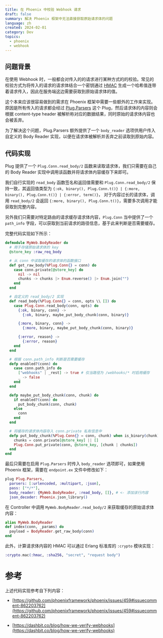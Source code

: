```yaml
---
title: 在 Phoenix 中校验 Webhook 请求
draft: false
summary: 解决 Phoenix 框架中无法直接获取原始请求体的问题
language: zh
created: 2024-02-01
category: Dev
topics:
  - phoenix
  - webhook
---
```


## 问题背景

在使用 Webhook 时，一般都会对传入的的请求进行某种方式的的校验。常见的校验方式为将传入的请求的请求体结合一个密钥通过 [HMAC](https://en.wikipedia.org/wiki/HMAC) 生成一个哈希值连带着请求传入，因此在服务端这边需要获取到原始请求体的值。

这个本来应该很容易做到的需求在 Phoenix 框架中需要一些额外的工作来实现。原因是所有传入的请求都会经过 [Plug.Parsers](https://hexdocs.pm/plug/Plug.Parsers.html) 这个 Plug，然后请求体的内容则会根据 content-type header 被解析称对应的数据结果，同时原始的请求体内容也会被丢弃。

为了解决这个问题，Plug.Parsers 额外提供了一个 `body_reader` 选项供用户传入自定义的 Body Reader 实现，以便在请求体被解析并丢弃之前读取到原始内容。

## 代码实现

Plug 提供了一个 `Plug.Conn.read_body/2` 函数来读取请求体，我们只需要在自己的 Body Reader 实现中调用该函数并将请求体内容缓存下来即可。

我们自行实现的 `read_body` 函数签名和返回值需要和 `Plug.Conn.read_body/2` 保持一致，其返回值类型为 `{:ok, binary(), Plug.Conn.t()} | {:more, binary(), Plug.Conn.t()} | {:error, term()}`， 对于内容过长的请求体，调用 `read_body/2` 会返回 `{:more, binary(), Plug.Conn.t()}`，需要多次调用才能获取到完整内容。

另外我们只需要对特定路由的请求缓存请求体内容，`Plug.Conn` 当中提供了一个 `path_info` 字段，可以获取到当前请求的路径信息，基于此来判断是否需要缓存。

完整代码实现如下所示：

```elixir
defmodule MyWeb.BodyReader do
  # 用于存储原始请求体的 key
  @store_key :raw_req_body

  # 从 conn 中读取缓存的请求体的函数接口
  def get_raw_body(%Plug.Conn{} = conn) do
    case conn.private[@store_key] do
      nil -> nil
      chunks -> chunks |> Enum.reverse() |> Enum.join("")
    end
  end

  # 自定义的 read_body/2 实现
  def read_body(%Plug.Conn{} = conn, opts \\ []) do
    case Plug.Conn.read_body(conn, opts) do
      {:ok, binary, conn} ->
        {:ok, binary, maybe_put_body_chunk(conn, binary)}

      {:more, binary, conn} ->
        {:more, binary, maybe_put_body_chunk(conn, binary)}

      {:error, reason} ->
        {:error, reason}
    end
  end

  # 根据 conn.path_info 判断是否需要缓存
  defp enabled?(conn) do
    case conn.path_info do
      ["webhooks" | _rest] -> true # 仅当路径为 /webhooks/* 时启用缓存
      _ -> false
    end
  end

  defp maybe_put_body_chunk(conn, chunk) do
    if enabled?(conn) do
      put_body_chunk(conn, chunk)
    else
      conn
    end
  end

  # 将缓存的请求体内容存入 conn.private 私有信息中
  defp put_body_chunk(%Plug.Conn{} = conn, chunk) when is_binary(chunk) do
    chunks = conn.private[@store_key] || []
    Plug.Conn.put_private(conn, @store_key, [chunk | chunks])
  end
end
```

最后只需要在启用 `Plug.Parsers` 时传入 `body_reader` 选项即可，如果使用 Phoenix 框架，需要在 `endpoint.ex` 文件中修改如下：

```elixir
plug Plug.Parsers,
  parsers: [:urlencoded, :multipart, :json],
  pass: ["*/*"],
  body_reader: {MyWeb.BodyReader, :read_body, []}, # <- 添加该行内容
  json_decoder: Phoenix.json_library()
```

在 Controller 中调用 `MyWeb.BodyReader.read_body/2` 来获取缓存的原始请求体内容：

```elixir
alias MyWeb.BodyReader
def index(conn, _params) do
  payload = BodyReader.get_raw_body(conn)
end
```

此外，计算请求体内容的 HMAC 可以通过 Erlang 标准库的 `:crypto` 模块实现：

```elixir
:crypto.mac(:hmac, :sha256, "secret", "request body")
```

# 参考

上述代码实现参考自下列内容：

- [https://github.com/phoenixframework/phoenix/issues/459#issuecomment-862203762](https://github.com/phoenixframework/phoenix/issues/459#issuecomment-862203762)

- [https://dashbit.co/blog/how-we-verify-webhooks](https://dashbit.co/blog/how-we-verify-webhooks)

